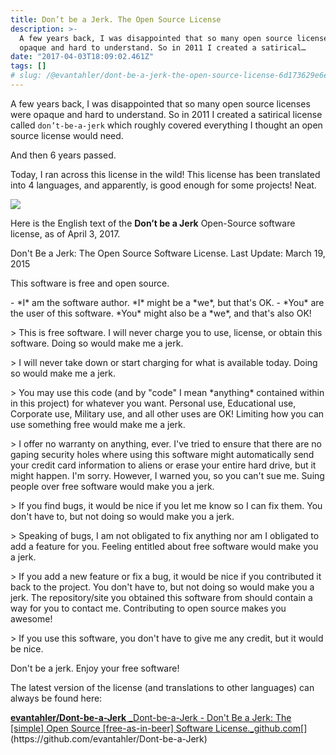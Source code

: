 ```yaml
---
title: Don’t be a Jerk. The Open Source License
description: >-
  A few years back, I was disappointed that so many open source licenses were
  opaque and hard to understand. So in 2011 I created a satirical…
date: "2017-04-03T18:09:02.461Z"
tags: []
# slug: /@evantahler/dont-be-a-jerk-the-open-source-license-6d173629e6eb
---
```


A few years back, I was disappointed that so many open source licenses were opaque and hard to understand. So in 2011 I created a satirical license called `don’t-be-a-jerk` which roughly covered everything I thought an open source license would need.

And then 6 years passed.

Today, I ran across this license in the wild! This license has been translated into 4 languages, and apparently, is good enough for some projects! Neat.

![](/images/medium-export/1__K59NnX6vCMF8__MRPKcvScg.png)

Here is the English text of the **Don’t be a Jerk** Open-Source software license, as of April 3, 2017.

Don't Be a Jerk: The Open Source Software License.
Last Update: March 19, 2015

This software is free and open source.

\- \*I\* am the software author. \*I\* might be a \*we\*, but that's OK.
\- \*You\* are the user of this software. \*You\* might also be a \*we\*, and that's also OK!

\> This is free software. I will never charge you to use, license, or obtain this software. Doing so would make me a jerk.

\> I will never take down or start charging for what is available today. Doing so would make me a jerk.

\> You may use this code (and by "code" I mean \*anything\* contained within in this project) for whatever you want. Personal use, Educational use, Corporate use, Military use, and all other uses are OK! Limiting how you can use something free would make me a jerk.

\> I offer no warranty on anything, ever. I've tried to ensure that there are no gaping security holes where using this software might automatically send your credit card information to aliens or erase your entire hard drive, but it might happen. I'm sorry. However, I warned you, so you can't sue me. Suing people over free software would make you a jerk.

\> If you find bugs, it would be nice if you let me know so I can fix them. You don't have to, but not doing so would make you a jerk.

\> Speaking of bugs, I am not obligated to fix anything nor am I obligated to add a feature for you. Feeling entitled about free software would make you a jerk.

\> If you add a new feature or fix a bug, it would be nice if you contributed it back to the project. You don't have to, but not doing so would make you a jerk. The repository/site you obtained this software from should contain a way for you to contact me. Contributing to open source makes you awesome!

\> If you use this software, you don't have to give me any credit, but it would be nice.

Don't be a jerk.
Enjoy your free software!

The latest version of the license (and translations to other languages) can always be found here:

[**evantahler/Dont-be-a-Jerk**
\_Dont-be-a-Jerk - Don't Be a Jerk: The \[simple\] Open Source \[free-as-in-beer\] Software License.\_github.com](https://github.com/evantahler/Dont-be-a-Jerk "https://github.com/evantahler/Dont-be-a-Jerk")[](https://github.com/evantahler/Dont-be-a-Jerk)
